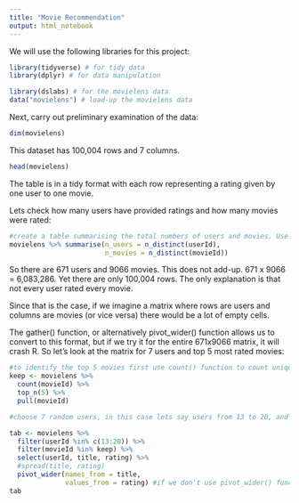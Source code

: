 ```yaml
---
title: "Movie Recommendation"
output: html_notebook
---
```


We will use the following libraries for this project:

```r
library(tidyverse) # for tidy data
library(dplyr) # for data manipulation

library(dslabs) # for the movielens data
data("movielens") # load-up the movielens data
```

Next, carry out preliminary examination of the data:

```r
dim(movielens)
```

This dataset has 100,004 rows and 7 columns.

```r
head(movielens)
```

The table is in a tidy format with each row representing a rating given by one user to one movie. 

Lets check how many users have provided ratings and how many movies were rated:

```r
#create a table summarising the total numbers of users and movies. Use the n_distinct() function and not count() as the latter will only give the number of times that user has given a rating.
movielens %>% summarise(n_users = n_distinct(userId),
                        n_movies = n_distinct(movieId))
```
So there are 671 users and 9066 movies. This does not add-up. 671 x 9066 = 6,083,286. Yet there are only 100,004 rows. The only explanation is that not every user rated every movie. 

Since that is the case, if we imagine a matrix where rows are users and columns are movies (or vice versa) there would be a lot of empty cells. 

The gather() function, or alternatively pivot_wider() function allows us to convert to this format, but if we try it for the entire 671x9066 matrix, it will crash R. So let's look at the matrix for 7 users and top 5 most rated movies:

```r
#to identify the top 5 movies first use count() function to count unique number of movies using their Id numbers, and then select the top 5 by using the top_n() function. Both functions are from the dplyr package
keep <- movielens %>% 
  count(movieId) %>%
  top_n(5) %>%
  pull(movieId)

#choose 7 random users, in this case lets say users from 13 to 20, and create a tidy matrix

tab <- movielens %>%
  filter(userId %in% c(13:20)) %>%
  filter(movieId %in% keep) %>%
  select(userId, title, rating) %>%
  #spread(title, rating)
  pivot_wider(names_from = title, 
              values_from = rating) #if we don't use pivot_wider() function (this function supersedes spread() function that was previously used) from the tidyr package the resulting matrix will have the same output format as movielens - ie, each row represents one rating given by one user to one movie. This means, without pivot_wider, rows would list users and their ratings for each movie before doing the same for the next user and so on. 
tab
```

